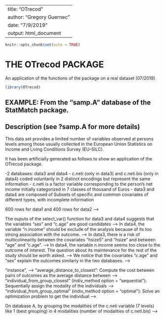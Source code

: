 
---
title: "OTrecod"
author: "Gregory Guernec"
date: "7/9/2019"
output: html_document
---
<!--
%\VignetteEngine{knitr::knitr}
%\VignetteIndexEntry{OTrecod}
-->



```r
knitr::opts_chunk$set(echo = TRUE)
```

# THE OTrecod PACKAGE 

An application of the functions of the package on a real dataset      (07/2019)

```r
library(OTrecod)
```

## EXAMPLE: From the "samp.A" database of the StatMatch package. 

## Description (see ?samp.A for more details)

This data set provides a limited number of variables observed at persons levels among those usually collected in the European Union Statistics on Income and Living Conditions Survey (EU–SILC). 

It has been artificially generated as follows to show an application of the OTrecod package.

-2 databases: data3 and data4
- c.neti (only in data3) and c.neti.bis (only in data4) coded voluntarily in 2 distinct encodings but represent the same information
- c.neti is a factor variable corresponding to the person's net income initially categorized in 7 classes of thousand of Euros
- data3 and data4 are composed of Subsets of specific and common covariates of different types, with incomplete information



<!-- # I. Preparing the dataset -->
<!-- #-------------------------- -->

<!-- library(StatMatch) -->

<!-- data(samp.A) -->
<!-- samp.A = samp.A[,c(1:11,13,12)] -->
<!-- dim(samp.A); names(samp.A) -->
<!-- # [1] 3009   14 -->
<!-- # [1] "HH.P.id"    "area5"      "urb"        "hsize"      "hsize5"     "age"        "c.age"      "sex"        "marital"    -->
<!-- # [10] "edu7"       "n.income"   "ww"         "c.neti"     "c.neti.bis" -->


<!-- c.neti            = as.numeric(samp.A$c.neti) -->

<!-- samp.A$c.neti.bis = as.factor(ifelse(c.neti %in% c(1,2),1, -->
<!--                                     ifelse(c.neti %in% c(3,4),2, -->
<!--                                            ifelse(c.neti %in% c(5,6),3,4)))) -->
<!-- data1 = samp.A[1:600,c(2:9,13)] -->
<!-- data2 = samp.A[601:1000,c(5:11,12,14)] -->
<!-- #--> 600 rows for data1 and 400 rows for data2 -->


<!-- # Insert the common covariate "marital" in 2 different types int the 2 database -->
<!-- data1$marital = as.numeric(data1$marital) -->

<!-- # Insert eventually different levels in a common factor variable called "c.age" -->
<!-- # data2$c.age = as.character(data2$c.age) -->
<!-- # data2$c.age[data2$c.age %in% c("[16,34]","(34,44]")] = "[16,44]" -->
<!-- # data2$c.age = as.factor(data2$c.age) -->

<!-- # Add random NA in covariates (10% by covariates): -->
<!-- add_NA = function(DB,tx){ -->
<!--   DB_NA = DB -->
<!--   for (j in 1:ncol(DB)){ -->
<!--      NA_indic = sample(1:nrow(DB),round(nrow(DB)*tx/100),replace=FALSE) -->
<!--      DB_NA[NA_indic,j] = rep(NA,length(NA_indic)) -->
<!--   } -->
<!-- return(DB_NA) -->
<!-- } -->

<!-- set.seed(4036); data3 = add_NA(data1,10); data4 = add_NA(data2,10) -->

<!-- #----- OUTCOME: c.neti in 7 modalities in data3 -->
<!-- table(data3$c.neti) -->
<!-- # (-Inf,0]    (0,10]   (10,15]   (15,20]   (20,25]   (25,35] (35, Inf]  -->
<!-- #       93       106       101       112        58        45        25  -->

<!-- #----- OUTCOME: c.neti.bis in 4 modalities in data4 -->
<!-- table(data4$c.neti.bis) -->
<!-- #   1   2   3   4  -->
<!-- # 149 119  75  17  -->


<!-- summary(data3) -->
<!-- # area5       urb          hsize        hsize5         age             c.age       sex         marital           c.neti    -->
<!-- # NE  :124   1   :180   Min.   :1.000   1   : 86   Min.   :17.00   [16,34] :107   1   :274   Min.   :1.000   (15,20] :112   -->
<!-- # NO  :114   2   :230   1st Qu.:2.000   2   :234   1st Qu.:37.75   (34,44] : 92   2   :266   1st Qu.:1.000   (0,10]  :106   -->
<!-- # C   :127   3   :130   Median :2.000   3   :127   Median :52.00   (44,54] :108   NA's: 60   Median :2.000   (10,15] :101   -->
<!-- # S   :117   NA's: 60   Mean   :2.522   4   : 73   Mean   :51.96   (54,64] : 84              Mean   :1.874   (-Inf,0]: 93   -->
<!-- # I   : 58              3rd Qu.:3.000   >=5 : 20   3rd Qu.:67.00   (64,104]:149              3rd Qu.:2.000   (20,25] : 58   -->
<!-- # NA's: 60              Max.   :9.000   NA's: 60   Max.   :89.00   NA's    : 60              Max.   :3.000   (Other) : 70   -->
<!-- #                       NA's   :60                 NA's   :60                                NA's   :60      NA's    : 60    -->


<!-- summary(data4) -->
<!-- #   hsize5         age             c.age      sex      marital         edu7        n.income           ww         c.neti.bis -->
<!-- # 1   : 45   Min.   :17.00   [16,34] :87   1   :156   1   :109   2      :123   Min.   :-9000   Min.   : 147.1   1   :149   -->
<!-- # 2   :159   1st Qu.:34.75   (34,44] :67   2   :204   2   :211   3      :122   1st Qu.: 2413   1st Qu.: 700.2   2   :119   -->
<!-- # 3   : 85   Median :46.00   (44,54] :70   NA's: 40   3   : 40   1      : 60   Median :11575   Median :1379.2   3   : 75   -->
<!-- # 4   : 53   Mean   :48.68   (54,64] :48              NA's: 40   5      : 37   Mean   :13258   Mean   :1685.3   4   : 17   -->
<!-- # >=5 : 18   3rd Qu.:63.00   (64,104]:88                         4      :  9   3rd Qu.:20168   3rd Qu.:2360.4   NA's: 40   -->
<!-- # NA's: 40   Max.   :96.00   NA's    :40                         (Other):  9   Max.   :80000   Max.   :6789.7              -->
<!-- #            NA's   :40                                          NA's   : 40   NA's   :40      NA's   :40                -->



<!-- # II. Detect possible problems between covariates in each databases -->
<!-- #------------------------------------------------------------------- -->

<!-- # Ability to detect risks of colinearity between variables -->
<!-- library(car) -->
<!-- library(nnet) -->
<!-- library(ordinal) -->
<!-- sel_cov3 = select_var(data3,Y = "c.neti",type_Y = "ORD",threshX = 0.90,threshY = 0.90,thresh_vif = 10); sel_cov3 -->
<!-- # $Y -->
<!-- #[1] "c.neti" -->
<!-- # -->
<!-- # $cor_Y -->
<!-- # named numeric(0) -->
<!-- # -->
<!-- # $VIF_PB -->
<!-- #   hsize5    hsize      age    c.age  -->
<!-- # 45.14604 44.76794 15.99125 15.34881  -->
<!-- # -->
<!-- # $KEEP_COV -->
<!-- # [1] "sex"   "c.age" "hsize" -->
<!-- #  -->
<!-- # $DEL_COV -->
<!-- # [1] "hsize5" "age"    -->
<!-- # -->
<!-- # $PVAL_Y -->
<!-- #    NAME         pval       CORREC -->
<!-- # 7   sex 1.067533e-17 8.540261e-17 -->
<!-- # 6 c.age 8.584784e-09 6.867827e-08 -->
<!-- # 3 hsize 5.452895e-05 4.362316e-04 -->

<!-- sel_cov4 = select_var(data4,Y = "c.neti.bis",type_Y = "ORD",threshX = 0.90,threshY = 0.90,thresh_vif = 10); sel_cov4 -->
<!-- # select_var function in progress. Please wait ...  -->
<!-- # $Y -->
<!-- # [1] "c.neti.bis" -->
<!-- # -->
<!-- # $cor_Y -->
<!-- # n.income  -->
<!-- # 0.946  -->
<!-- #  -->
<!-- # $VIF_PB -->
<!-- # named numeric(0) -->
<!-- # -->
<!-- # $KEEP_COV -->
<!-- # [1] "sex"   "c.age" -->
<!-- # -->
<!-- # $DEL_COV -->
<!-- # [1] "n.income" -->

<!-- # $PVAL_Y -->
<!-- #    NAME        pval      CORREC -->
<!-- # 4   sex 0.001008028 0.007056193 -->
<!-- # 3 c.age 0.001901266 0.013308862 -->

<!-- #--> The ouputs of the select_var() function for data3 and data4 suggests that the variables "sex" and "c.age" are good candidates -->
<!-- #    for the data fusion -->
<!-- #--> In data4, the variable "n.income" should be exclude of the analysis because of its too strong association with the outcome. -->
<!-- #--> In data3, there is a risk of multicolinearity between the covariates "hsize5" and "hsize" and between "age" and "c.age". -->
<!-- #    The function suggests to keep first the variables "c.age" and "sex" for the data fusion. -->
<!-- #--> In data4, the variable n.income seems too close to the outcome of interest. The question about its maintenance for the rest of the study should be worth asked. -->
<!-- #--> We notice that the covariates "c.age" and "sex" explain the outcomes similarly in the two databases. -->


<!-- # Based on the previous results, we decide  to remove the covariate "age" from data3: -->
<!-- data3 = data3[,setdiff(colnames(data3),"age")]; names(data3) -->
<!-- #[1] "area5"   "urb"     "hsize"   "hsize5"  "c.age"   "sex"     "marital" "c.neti"  -->


<!-- # ... We also remove the covariate "n.income" and "age" from data4: -->
<!-- data4 = data4[,setdiff(colnames(data4),c("n.income","age"))]; names(data4) -->
<!-- #[1] "hsize5"     "c.age"      "sex"        "marital"    "edu7"       "ww"         "c.neti.bis" -->



<!-- # III. Prepare database for OT algorithm with the remaining covariates -->
<!-- #--------------------------------------------------------------------- -->

<!-- # Using the mergedbs() function (requires the function "compare_lists","transfo_targets",and "imput_cov") -->
<!-- # Handle missing data by multiple imputation (MICE) -->
<!-- # Stores all the information in a single database -->

<!-- library(mice); library(plyr); library(missMDA) -->

<!-- db_test  = merge_dbs(data3,data4,NAME_Y1 = "c.neti",NAME_Y2 = "c.neti.bis",ordinal_DB1 = c(2,4,5,8), ordinal_DB2 = c(1,2,7), impute = "MICE",R_MICE = 3, seed_func = 4036) -->
<!-- # DBS MERGING in progress. Please wait ...  -->
<!-- # Y1  -->
<!-- # Y2  -->
<!-- # DBS MERGING OK  -->
<!-- # ----------------------- -->
<!-- # SUMMARY OF DBS MERGING:  -->
<!-- # Nb of removed subjects because of NA on Y: 100 ( 10 %)  -->
<!-- # Nb of removed covariates because of their different types: 1  -->
<!-- # Nb of remained covariates: 3  -->
<!-- # More details in output ...  -->

<!-- summary(db_test) -->
<!-- #           Length Class      Mode      -->
<!-- # DB_READY       6      data.frame list      -->
<!-- # Y1_LEVELS      7      -none-     character -->
<!-- # Y2_LEVELS      4      -none-     character -->
<!-- # REMOVE1        1      -none-     character -->
<!-- # REMOVE2        0      -none-     NULL      -->
<!-- # REMAINING_VAR  3      -none-     character -->
<!-- # IMPUTE_TYPE    1      -none-     character -->
<!-- # MICE_DETAILS   2      -none-     list      -->
<!-- # DB1_RAW        8      data.frame list      -->
<!-- # DB2_RAW        7      data.frame list      -->
<!-- # SEED           1      -none-     numeric   -->

<!-- summary(db_test$DB_READY) -->
<!-- # DB             Y1         Y2           c.age     hsize5    sex     -->
<!-- # Min.   :1.0   (15,20] :112   1   :149   [16,34] :193   1  :123   1:429   -->
<!-- # 1st Qu.:1.0   (0,10]  :106   2   :119   (34,44] :172   2  :385   2:471   -->
<!-- # Median :1.0   (10,15] :101   3   : 75   (44,54] :180   3  :219           -->
<!-- # Mean   :1.4   (-Inf,0]: 93   4   : 17   (54,64] :124   4  :130           -->
<!-- # 3rd Qu.:2.0   (20,25] : 58   NA's:540   (64,104]:231   >=5: 43           -->
<!-- # Max.   :2.0   (Other) : 70                                               -->
<!-- #               NA's    :360     -->



<!-- # IV. OT application on the remaining dataset -->
<!-- #-------------------------------------------- -->

<!-- # The OT function requires the prior execution of: "inst","average_from_group_closest" -->

<!-- library(rdist)  -->
<!-- library(dplyr); library(ROI); library(ROI.plugin.glpk) -->
<!-- library(ompr); library(ompr.roi) -->


<!-- #---------------------------------------------------------------------------------------------------------- -->
<!-- # The OT function: Implementation of the optimal transportation algorithm for data integration -->
<!-- #                  with or without relaxation of the constraints on marginal (OUTCOME and R-OUTCOME models) -->
<!-- #---------------------------------------------------------------------------------------------------------- -->

<!-- # This function require the functions: -->
<!-- # --> "instance",  -->
<!-- # --> "average_distance_to_closest": Compute the cost between pairs of outcomes as the average distance between -->
<!-- #     covariations of individuals with these outcomes, but considering only the percent closest neighbors. -->
<!-- # --> "individual_from_group_closest" (indiv_method option = "sequential"): Sequentially assign the modality of the individuals -->
<!-- #     to that of the closest neighbor in the other base until the joint probability values are met. -->
<!-- # --> "individual_from_group_optimal" (indiv_method option = "optimal"): Solve an optimization problem to get the individual -->
<!-- #     transport that minimizes total distance while satisfying the joint probability computed by the model by group. -->


<!-- # ARGUMENTS: -->

<!-- # percent_c   : Percent of closest neighbors taken in the computation of the costs -->
<!-- # maxrelax    : Maximum percentage of deviation from expected probability masses (0 for the OUTCOME model, different for 0 for the R-OUTCOME model.  -->
<!-- #               Please consult the corresponding article) for more details. -->
<!-- # norm        : Distance chosen for calculate the distances between categorical covariates.Equal to O (by default) for the Manhattan distance, -->
<!-- #               equal to 1 for the Euclidean distance or equal to 2 for the Hammind distance. -->
<!-- # indiv_method: Specifies the method used to get individual transport from group joint probabilities ("sequential" or "optimal"). Please consult the -->
<!-- #               corresponding article for more details  -->
<!-- # full_disp   : If true, write the transported value of each individual; -->
<!-- #               otherwise, juste write the number of missed transports -->
<!-- # solver_disp : If false, do not display the outputs of the solver -->


<!-- # OUTPUTS: -->

<!-- # TIME_EXE   : running time of the function -->
<!-- # TRANSPORT_A: Cost matrix corresponding to an estimation (i.e gamma) to the joint distribution of (YA,ZA) -->
<!-- # TRANSPORT_B: Cost matrix corresponding to an estimation (i.e gamma) to the joint distribution of (YB,ZB) -->
<!-- # estimatorZA: Estimators for the distributions of Z conditional to X and Y in base A  -->
<!-- # estimatorYB: Estimators for the distributions of Y conditional to X and Z in base B -->
<!-- # DATA1_OT   : 1st database (A here) with individual OT prediction for "c.neti.bis" -->
<!-- # DATA2_OT   : 2nd database (B here) with individual OT prediction for "c.neti" -->
<!-- #--------------- -->


<!-- # Demo of an OUTCOME model (standard OT algorithm) -->
<!-- #------------------------------------------------- -->

<!-- try4      = OT(db_test$DB_READY, percent_c = 1, maxrelax = 0, norm = 1, indiv_method="sequential", full_disp = FALSE, solver_disp = FALSE) -->
<!-- summary(try4) -->
<!-- #          Length    Class      Mode    -->
<!-- # TIME_EXE       1   difftime   numeric -->
<!-- # TRANSPORT_A   28   -none-     numeric -->
<!-- # TRANSPORT_B   28   -none-     numeric -->
<!-- # estimatorZA 1372   -none-     numeric -->
<!-- # estimatorYB 1372   -none-     numeric -->
<!-- # DATA1_OT       7   data.frame list    -->
<!-- # DATA2_OT       7   data.frame list    -->

<!-- TRANSPORT_A = try4$TRANSPORT_A -->
<!-- row.names(TRANSPORT_A) = levels(db_test$DB_READY[,2]) -->
<!-- colnames(TRANSPORT_A)  = levels(db_test$DB_READY[,3]); TRANSPORT_A -->
<!-- #                    1         2          3            4 -->
<!-- # (-Inf,0]  0.17222222 0.0000000 0.00000000 0.0000000000 -->
<!-- # (0,10]    0.19629630 0.0000000 0.00000000 0.0000000000 -->
<!-- # (10,15]   0.04537037 0.1416667 0.00000000 0.0000000000 -->
<!-- # (15,20]   0.00000000 0.1888889 0.01851852 0.0000000000 -->
<!-- # (20,25]   0.00000000 0.0000000 0.10740741 0.0000000000 -->
<!-- # (25,35]   0.00000000 0.0000000 0.08240741 0.0009259259 -->
<!-- # (35, Inf] 0.00000000 0.0000000 0.00000000 0.0462962963 -->

<!-- # The prediction provided with OT corresponds to the "OTpred" variable of the two datasets DATA1_OT and DATA2_OT -->

<!-- head(try4$DATA1_OT) -->
<!-- #       DB       Y1   Y2    c.age hsize5 sex OTpred -->
<!-- # 21384  1   (0,10] <NA> (64,104]      1   2      1 -->
<!-- # 35973  1  (10,15] <NA> (64,104]      2   1      2 -->
<!-- # 11774  1  (15,20] <NA>  (44,54]      1   1      2 -->
<!-- # 32127  1  (10,15] <NA> (64,104]      2   1      2 -->
<!-- # 6301   1 (-Inf,0] <NA>  [16,34]      4   1      1 -->
<!-- # 12990  1 (-Inf,0] <NA>  [16,34]      2   2      1 -->


<!-- head(try4$DATA2_OT) -->
<!-- #       DB   Y1 Y2    c.age hsize5 sex   OTpred -->
<!-- # 33372  2 <NA>  2 (64,104]      2   1  (10,15] -->
<!-- # 36437  2 <NA>  1  [16,34]      2   2 (-Inf,0] -->
<!-- # 3211   2 <NA>  2  (44,54]      2   1  (10,15] -->
<!-- # 21109  2 <NA>  1  [16,34]      3   2 (-Inf,0] -->
<!-- # 8474   2 <NA>  3  (44,54]      1   2  (20,25] -->
<!-- # 16376  2 <NA>  3 (64,104]      2   1  (20,25] -->



<!-- #---------------------------------------------------------------------------------------------------------- -->
<!-- # The OT_joint function: Model where we directly compute the distribution of the outcomes for each individual or for sets of indviduals  -->
<!-- # that similar values of covariates -->
<!-- #---------------------------------------------------------------------------------------------------------- -->

<!-- # ARGUMENTS -->

<!-- # aggregate_tol : Quantify how much individuals'covariates must be close for aggregation -->
<!-- # norm          : 1 or 2 for entropy depending on the type of regularization chosen (see article for more details) -->
<!-- # percent_clos  : Percent of closest neighbors taken into consideration in regularization -->
<!-- # lambda_reg    : Coefficient measuring the importance of the regularization term (corresponds toR-JOINT model for a value other than 0) -->
<!-- # full_disp     : A boolean. If TRUE, write the transported value of each individual; otherwise, juste write the number of missed transports -->
<!-- # solver_disp   : A boolean. If FALSE, do not display the outputs of the solver -->


<!-- # OUTPUTS -->

<!-- # TIME_EXE      : Running time of the function -->
<!-- # GAMMA_A       : Cost matrix corresponding to an estimation (i.e gamma) to the joint distribution of (YA,ZA)  -->
<!-- # GAMMA_B       : Cost matrix corresponding to an estimation (i.e gamma) to the joint distribution of (YB,ZB) -->
<!-- # estimatorZA   : Estimators for the distributions of Z conditional to X and Y in base A  -->
<!-- # estimatorYB   : Estimators for the distributions of Y conditional to X and Z in base B -->
<!-- # DATA1_OT      : 1st database (A here) with individual OT prediction for "c.neti.bis" -->
<!-- # DATA2_OT      : 2nd database (B here) with individual OT prediction for "c.neti" -->
<!-- #----------- -->

<!-- # A demo -->
<!-- try5 = OT_joint(db_test$DB_READY,maxrelax = 0.0, lambda_reg = 0.0, percent_clos = 0.2, norm = 1, aggregate_tol = 0.5, full_disp = FALSE, solver_disp = FALSE) -->
<!-- #---------------------------------------  -->
<!-- #  AGGREGATE INDIVIDUALS WRT COVARIATES  -->
<!-- #  Reg. weight           =   0  -->
<!-- #  Percent closest       =  20 %  -->
<!-- #  Aggregation tolerance =  0.5  -->
<!-- ---------------------------------------  -->

<!--   summary(try5) -->
<!-- # Length Class      Mode    -->
<!-- # TIME_EXE       1   difftime   numeric -->
<!-- # GAMMA_A       28   -none-     numeric -->
<!-- # GAMMA_B       28   -none-     numeric -->
<!-- # estimatorZA 1372   -none-     numeric -->
<!-- # estimatorYB 1372   -none-     numeric -->
<!-- # DATA1_OT       7   data.frame list    -->
<!-- # DATA2_OT       7   data.frame list   -->




<!-- # V. ASSESS THE PROXIMITY BETWEEN c.neti and c.neti.bis (predicted) BY GROUPING THE MODALITIES OF c.neti  -->
<!-- #------------------------------------------------------------------------------------------------------- -->

<!-- # The function error_group() requires the prior execution of the following functions:  -->
<!-- # family_part(), count_pos(); find_coord(), and try_group() -->

<!-- # Suppose that Y and Z are 2 categorical variables (ordered or not) where the number of levels of Y i bigger than the number of levels of Z -->
<!-- # The error_group() function researches the optimal grouping of modalities of Y to approach at best the distribution of Z to -->
<!-- # give an assessment of the proximity between the two encodings -->

<!-- # Demo on database A only: -->

<!-- cc= error_group(Ypred,try4$DATA1_OT$Y1,ord=TRUE) -->
<!-- #                                                        combi error_rate -->
<!-- # 1  (-Inf,0] (0,10]/(10,15] (15,20]/(20,25] (25,35]/(35, Inf]        7.6 -->
<!-- # 2  (-Inf,0] (0,10]/(10,15] (15,20]/(20,25]/(25,35] (35, Inf]       15.6 -->
<!-- # 3  (-Inf,0] (0,10] (10,15]/(15,20]/(20,25] (25,35]/(35, Inf]       17.4 -->
<!-- # 4  (-Inf,0] (0,10]/(10,15] (15,20] (20,25]/(25,35]/(35, Inf]       17.8 -->
<!-- # 5  (-Inf,0] (0,10]/(10,15]/(15,20] (20,25] (25,35]/(35, Inf]       24.8 -->
<!-- # 6  (-Inf,0] (0,10] (10,15]/(15,20]/(20,25]/(25,35] (35, Inf]       25.4 -->
<!-- # 7  (-Inf,0]/(0,10] (10,15] (15,20]/(20,25] (25,35]/(35, Inf]       27.2 -->
<!-- # 8  (-Inf,0] (0,10] (10,15]/(15,20] (20,25]/(25,35]/(35, Inf]       27.6 -->
<!-- # 9  (-Inf,0] (0,10]/(10,15]/(15,20] (20,25]/(25,35] (35, Inf]       32.8 -->
<!-- # 10 (-Inf,0]/(0,10] (10,15] (15,20]/(20,25]/(25,35] (35, Inf]       35.2 -->
<!-- # 11 (-Inf,0]/(0,10] (10,15] (15,20] (20,25]/(25,35]/(35, Inf]       37.4 -->
<!-- # 12 (-Inf,0] (0,10]/(10,15]/(15,20]/(20,25] (25,35] (35, Inf]       43.1 -->
<!-- # 13 (-Inf,0]/(0,10] (10,15]/(15,20] (20,25] (25,35]/(35, Inf]       44.4 -->
<!-- # 14 (-Inf,0] (0,10] (10,15] (15,20]/(20,25]/(25,35]/(35, Inf]       46.3 -->
<!-- # 15 (-Inf,0]/(0,10] (10,15]/(15,20] (20,25]/(25,35] (35, Inf]       52.4 -->
<!-- # 16 (-Inf,0]/(0,10]/(10,15] (15,20] (20,25] (25,35]/(35, Inf]       58.7 -->
<!-- # 17 (-Inf,0]/(0,10] (10,15]/(15,20]/(20,25] (25,35] (35, Inf]       62.8 -->
<!-- # 18 (-Inf,0]/(0,10]/(10,15] (15,20] (20,25]/(25,35] (35, Inf]       66.7 -->
<!-- # 19 (-Inf,0]/(0,10]/(10,15] (15,20]/(20,25] (25,35] (35, Inf]       77.0 -->
<!-- # 20 (-Inf,0]/(0,10]/(10,15]/(15,20] (20,25] (25,35] (35, Inf]       78.7 -->

<!-- #--> On database A, by grouping the modalities of the c.neti variable (7 levels) like 1 (best grouping) in 4 modalities (number of modalities of c.neti.bis) -->
<!-- #    the dissimilarity rate between the 2 variables is less than 8%. -->
